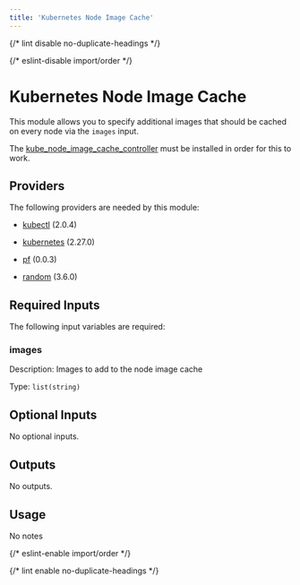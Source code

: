 ```yaml
---
title: 'Kubernetes Node Image Cache'
---
```



{/* lint disable no-duplicate-headings */}

{/* eslint-disable import/order */}

<ModuleHeader
  name="kube_node_image_cache"
  sourceHref="https://github.com/Panfactum/stack/tree/__PANFACTUM_VERSION_EDGE__/packages/infrastructure/kube_node_image_cache"
  status="stable"
  type="submodule"
/>

# Kubernetes Node Image Cache

This module allows you to specify additional images that should be cached on every node via the `images` input.

The [kube_node_image_cache_controller](/docs/edge/reference/infrastructure-modules/direct/kubernetes/kube_node_image_cache_controller) must be installed in order for this to work.

## Providers

The following providers are needed by this module:

- [kubectl](https://registry.terraform.io/providers/alekc/kubectl/2.0.4/docs) (2.0.4)

- [kubernetes](https://registry.terraform.io/providers/hashicorp/kubernetes/2.27.0/docs) (2.27.0)

- [pf](https://registry.terraform.io/providers/panfactum/pf/0.0.3/docs) (0.0.3)

- [random](https://registry.terraform.io/providers/hashicorp/random/3.6.0/docs) (3.6.0)

## Required Inputs

The following input variables are required:

### images

Description: Images to add to the node image cache

Type: `list(string)`

## Optional Inputs

No optional inputs.

## Outputs

No outputs.

## Usage

No notes

{/* eslint-enable import/order */}

{/* lint enable no-duplicate-headings */}

